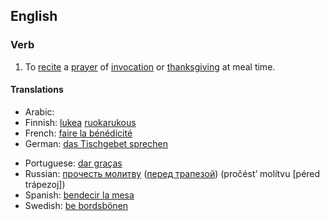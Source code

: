 ==English==
{{wikipedia|Grace (prayer)}}

===Verb===
{{en-verb|inf=to [[say]] [[grace]]|says grace|saying grace|said grace|said grace}}

#{{idiom}} To [[recite]] a [[prayer]] of [[invocation]] or [[thanksgiving]] at meal time.

====Translations====
{{top}}
*Arabic: {{Arab|([[صلاة الشكر لله]]}} {{Arab|([[قبل]] [[أكل|الأكل]] [[بعد|وبعد]]}} {{IPAchar|(ʂállatu š-šúkri li-llāhi [qábla al-’ákli wa-báʕd])}}
*Finnish: [[lukea]] [[ruokarukous]]
*French: [[faire la bénédicité]]
*German: [[das Tischgebet sprechen]]
{{mid}}
*Portuguese: [[dar graças]]
*Russian: [[прочесть молитву]] ([[трапеза|перед трапезой]]) (pročést’ molítvu [péred trápezoj])
*Spanish: [[bendecir la mesa]]
*Swedish: [[be bordsbönen]]
{{bottom}}

{{rfd}}